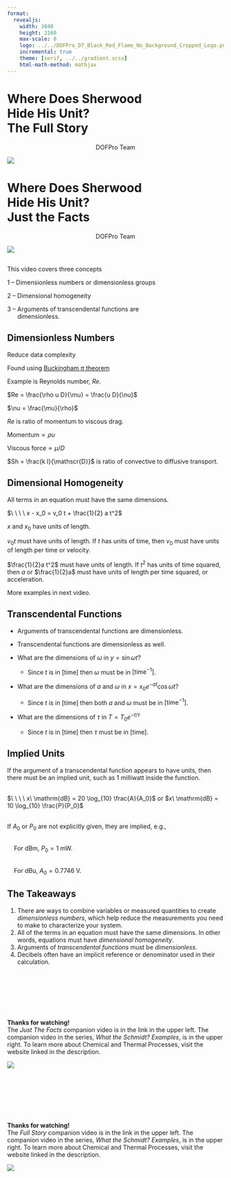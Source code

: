 ```yaml
---
format:
  revealjs:
    width: 3840
    height: 2160
    max-scale: 8
    logo: ../../DOFPro_D7_Black_Red_Flame_No_Background_Cropped_Logo.png
    incremental: true
    theme: [serif, ../../gradient.scss]
    html-math-method: mathjax
---
```


# Where Does Sherwood</br>Hide His Unit?</br>The Full Story{.bigbold85}

::: {style="text-align: center;"}
DOFPro Team
:::

![](../../DOFPro_D7_Black_Red_Flame_No_Background_Cropped.png){.absolute left="26.5%" top="-55%"}


# Where Does Sherwood</br>Hide His Unit?</br>Just the Facts{.bigbold85}

::: {style="text-align: center;"}
DOFPro Team
:::

![](../../DOFPro_D7_Black_Red_Flame_No_Background_Cropped.png){.absolute left="26.5%" top="-55%"}

##

This video covers three concepts

:::{.fragment .absolute top=15% left=10%}
1 – Dimensionless numbers or dimensionless groups
:::

:::{.fragment .absolute top=30% left=10%}
2 – Dimensional homogeneity
:::

:::{.fragment .absolute top=45% left=10%}
3 – Arguments of transcendental functions are</br>&nbsp;&nbsp;&nbsp;&nbsp;&nbsp;&nbsp;dimensionless.
:::

## Dimensionless Numbers

:::{.fragment .absolute top=8% left=5%}
Reduce data complexity
:::

:::{.fragment .absolute top=16% left=5%}
Found using [Buckingham $\pi$ theorem](https://en.wikipedia.org/wiki/Buckingham_%CF%80_theorem)
:::

:::{.fragment .absolute top=24% left=5%}
Example is Reynolds number, $Re$.
:::

:::{.fragment}
:::{.absolute top=34% left=10%}
$Re = \frac{\rho u D}{\mu} = \frac{u D}{\nu}$
:::

:::{.absolute top=44% left=10%}
$\nu = \frac{\mu}{\rho}$
:::
:::

:::{.fragment}
:::{.absolute top=52% left=5%}
$Re$ is ratio of momentum to viscous drag.
:::
:::{.absolute top=58% left=5%}
$\mathrm{Momentum} \propto \rho u$

$\mathrm{Viscous\ force} \propto \mu/D$
:::
:::


:::{.fragment .absolute top=76% left=5%}
$Sh = \frac{k l}{\mathscr{D}}$ is ratio of convective to diffusive transport.
:::

## Dimensional Homogeneity

:::{.fragment}
All terms in an equation must have the same dimensions.
:::

:::{.fragment}
$\ \ \ \ x - x_0 = v_0 t + \frac{1}{2} a t^2$
:::

:::{.fragment}
$x$ and $x_0$ have units of length.
:::

:::{.fragment}
$v_0 t$ must have units of length. If $t$ has units of time, then $v_0$ must have units of length per time or velocity.
:::

:::{.fragment}
$\frac{1}{2}a t^2$ must have units of length. If $t^2$ has units of time squared, then $a$ or $\frac{1}{2}a$ must have units of length per time squared, or acceleration.
:::

:::{.fragment}
More examples in next video.
:::

## Transcendental Functions

- Arguments of transcendental functions are dimensionless.
- Transcendental functions are dimensionless as well.

- What are the dimensions of $\omega$ in $y = \sin \omega t$?
    - Since $t$ is in [time] then $\omega$ must be in $[\mathrm{time}^{-1}]$.
- What are the dimensions of $a$ and $\omega$ in $x = x_0 e^{-a t} \cos \omega t$?
    - Since $t$ is in [time] then both $a$ and $\omega$ must be in $[\mathrm{time}^{-1}]$.
- What are the dimensions of $\tau$ in $T = T_0 e^{-t / \tau }$
    - Since $t$ is in [time] then $\tau$ must be in [time].

## Implied Units
:::{.fragment}
If the argument of a transcendental function appears to have units, then there must be an implied unit, such as 1 milliwatt inside the function.<br/><br/>
:::
:::{.fragment}
$\ \ \ \ x\ \mathrm{dB} = 20 \log_{10} \frac{A}{A_0}$ or $x\ \mathrm{dB} = 10 \log_{10} \frac{P}{P_0}$<br/><br/>
:::
:::{.fragment}
If $A_0$ or $P_0$ are not explicitly given, they are implied, e.g.,<br/><br/>
:::
:::{.fragment}
&nbsp;&nbsp;&nbsp;&nbsp;For $\mathrm{dBm}$, $P_0 = 1\ \mathrm{mW}$.<br/><br/>
:::
:::{.fragment}
&nbsp;&nbsp;&nbsp;&nbsp;For $\mathrm{dBu}$, $A_0 = 0.7746\ \mathrm{V}$.
:::

## The Takeaways

1. There are ways to combine variables or measured quantities to create *dimensionless numbers*, which help reduce the measurements you need to make to characterize your system.
2. All of the terms in an equation must have the same dimensions. In other words, equations must have *dimensional homogeneity*.
3. Arguments of *transcendental functions* must be *dimensionless*.
4. Decibels often have an implicit reference or denominator used in their calculation.

#

::: {.centered}
 </br></br></br></br></br>**Thanks for watching!** </br> The *Just The Facts* companion video is in the link in the upper left. The companion video in the series, *What the Schmidt? Examples*, is in the upper right. To learn more about Chemical and Thermal Processes, visit the website linked in the description.
:::

![](../../DOFPro_D7_Black_Red_Flame_No_Background_Cropped.png){.absolute left="29%" top="100%"}

#

::: {.centered}
 </br></br></br></br></br>**Thanks for watching!** </br> The *Full Story* companion video is in the link in the upper left. The companion video in the series, *What the Schmidt? Examples*, is in the upper right. To learn more about Chemical and Thermal Processes, visit the website linked in the description.
:::

![](../../DOFPro_D7_Black_Red_Flame_No_Background_Cropped.png){.absolute left="29%" top="100%"}